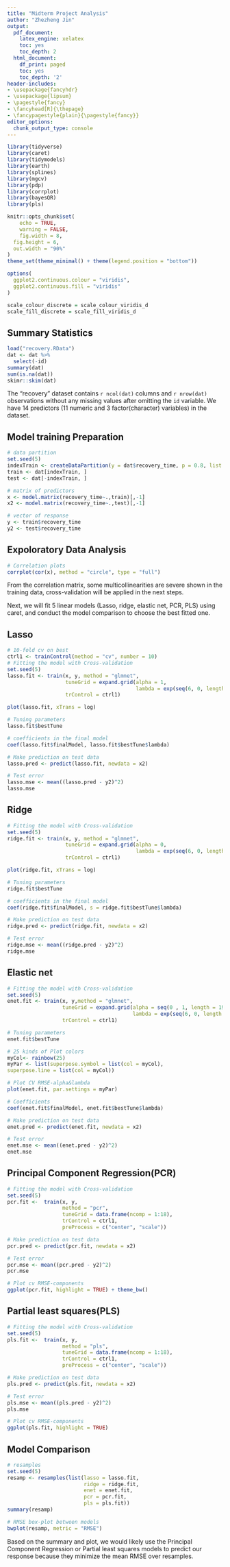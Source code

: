 ```yaml
---
title: "Midterm Project Analysis"
author: "Zhezheng Jin"
output:
  pdf_document:
    latex_engine: xelatex
    toc: yes
    toc_depth: 2
  html_document:
    df_print: paged
    toc: yes
    toc_depth: '2'
header-includes:
- \usepackage{fancyhdr}
- \usepackage{lipsum}
- \pagestyle{fancy}
- \fancyhead[R]{\thepage}
- \fancypagestyle{plain}{\pagestyle{fancy}}
editor_options: 
  chunk_output_type: console
--- 
```


\newpage

```r
library(tidyverse)
library(caret)
library(tidymodels)
library(earth)
library(splines)
library(mgcv)
library(pdp)
library(corrplot)
library(bayesQR)
library(pls)
```

```r
knitr::opts_chunk$set(
	echo = TRUE,
	warning = FALSE,
	fig.width = 8, 
  fig.height = 6,
  out.width = "90%"
)
theme_set(theme_minimal() + theme(legend.position = "bottom"))

options(
  ggplot2.continuous.colour = "viridis",
  ggplot2.continuous.fill = "viridis"
)

scale_colour_discrete = scale_colour_viridis_d
scale_fill_discrete = scale_fill_viridis_d
```

## Summary Statistics
```r
load("recovery.RData")
dat <- dat %>%
  select(-id)
summary(dat)
sum(is.na(dat))
skimr::skim(dat)
```

The "recovery" dataset contains `r ncol(dat)` columns and `r nrow(dat)` observations without any missing values after omitting the `id` variable. We have 14 predictors (11 numeric and 3 factor(character) variables) in the dataset.

## Model training Preparation
```r
# data partition
set.seed(5)
indexTrain <- createDataPartition(y = dat$recovery_time, p = 0.8, list = FALSE)
train <- dat[indexTrain, ]
test <- dat[-indexTrain, ]

# matrix of predictors 
x <- model.matrix(recovery_time~.,train)[,-1]
x2 <- model.matrix(recovery_time~.,test)[,-1]

# vector of response
y <- train$recovery_time
y2 <- test$recovery_time
```

## Expoloratory Data Analysis
```r
# Correlation plots
corrplot(cor(x), method = "circle", type = "full")
```

From the correlation matrix, some multicollinearities are severe shown in the training data, cross-validation will be applied in the next steps.

Next, we will fit 5 linear models (Lasso, ridge, elastic net, PCR, PLS) using caret, and conduct the model comparison to choose the best fitted one.

## Lasso 
```r
# 10-fold cv on best
ctrl1 <- trainControl(method = "cv", number = 10)
# Fitting the model with Cross-validation
set.seed(5)
lasso.fit <- train(x, y, method = "glmnet", 
                   tuneGrid = expand.grid(alpha = 1,
                                          lambda = exp(seq(6, 0, length=100))),
                   trControl = ctrl1)

plot(lasso.fit, xTrans = log)

# Tuning parameters
lasso.fit$bestTune

# coefficients in the final model
coef(lasso.fit$finalModel, lasso.fit$bestTune$lambda)

# Make prediction on test data
lasso.pred <- predict(lasso.fit, newdata = x2)

# Test error
lasso.mse <- mean((lasso.pred - y2)^2)
lasso.mse
```

## Ridge
```r
# Fitting the model with Cross-validation
set.seed(5)
ridge.fit <- train(x, y, method = "glmnet", 
                   tuneGrid = expand.grid(alpha = 0,
                                          lambda = exp(seq(6, 0, length=100))),
                   trControl = ctrl1)

plot(ridge.fit, xTrans = log)

# Tuning parameters
ridge.fit$bestTune

# coefficients in the final model
coef(ridge.fit$finalModel, s = ridge.fit$bestTune$lambda)

# Make prediction on test data
ridge.pred <- predict(ridge.fit, newdata = x2)

# Test error
ridge.mse <- mean((ridge.pred - y2)^2)
ridge.mse
```

## Elastic net
```r
# Fitting the model with Cross-validation
set.seed(5)
enet.fit <- train(x, y,method = "glmnet",
                  tuneGrid = expand.grid(alpha = seq(0 , 1, length = 19), 
                                         lambda = exp(seq(6, 0, length = 100))),
                  trControl = ctrl1)

# Tuning parameters
enet.fit$bestTune

# 25 kinds of Plot colors
myCol<- rainbow(25)
myPar <- list(superpose.symbol = list(col = myCol),
superpose.line = list(col = myCol))

# Plot CV RMSE-alpha&lambda
plot(enet.fit, par.settings = myPar)

# Coefficients
coef(enet.fit$finalModel, enet.fit$bestTune$lambda)

# Make prediction on test data
enet.pred <- predict(enet.fit, newdata = x2)

# Test error
enet.mse <- mean((enet.pred - y2)^2)
enet.mse
```

## Principal Component Regression(PCR)

```r
# Fitting the model with Cross-validation
set.seed(5)
pcr.fit <-  train(x, y,
                  method = "pcr",
                  tuneGrid = data.frame(ncomp = 1:18),
                  trControl = ctrl1,
                  preProcess = c("center", "scale"))

# Make prediction on test data
pcr.pred <- predict(pcr.fit, newdata = x2)

# Test error
pcr.mse <- mean((pcr.pred - y2)^2)
pcr.mse

# Plot cv RMSE-components
ggplot(pcr.fit, highlight = TRUE) + theme_bw()
```


## Partial least squares(PLS)
```r
# Fitting the model with Cross-validation
set.seed(5)
pls.fit <-  train(x, y,
                  method = "pls",
                  tuneGrid = data.frame(ncomp = 1:18),
                  trControl = ctrl1,
                  preProcess = c("center", "scale"))

# Make prediction on test data
pls.pred <- predict(pls.fit, newdata = x2)

# Test error
pls.mse <- mean((pls.pred - y2)^2)
pls.mse

# Plot cv RMSE-components
ggplot(pls.fit, highlight = TRUE)
```

## Model Comparison
```r
# resamples
set.seed(5)
resamp <- resamples(list(lasso = lasso.fit,
                         ridge = ridge.fit,
                         enet = enet.fit,
                         pcr = pcr.fit,
                         pls = pls.fit))
summary(resamp)

# RMSE box-plot between models
bwplot(resamp, metric = "RMSE")
```

Based on the summary and plot, we would likely use the Principal Component Regression or Partial least squares models to predict our response because they minimize the mean RMSE over resamples.

